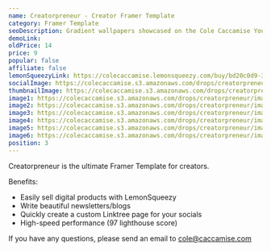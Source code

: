 ```yaml
---
name: Creatorpreneur - Creator Framer Template
category: Framer Template
seoDescription: Gradient wallpapers showcased on the Cole Caccamise YouTube channel.
demoLink:
oldPrice: 14
price: 9
popular: false
affiliate: false
lemonSqueezyLink: https://colecaccamise.lemonsqueezy.com/buy/bd20c0d9-3f33-4656-a6c4-300f704a49d5
socialImage: https://colecaccamise.s3.amazonaws.com/drops/creatorpreneur/promo.avif
thumbnailImage: https://colecaccamise.s3.amazonaws.com/drops/creatorpreneur/promo.avif
image1: https://colecaccamise.s3.amazonaws.com/drops/creatorpreneur/image+1.webp
image2: https://colecaccamise.s3.amazonaws.com/drops/creatorpreneur/image+2.webp
image3: https://colecaccamise.s3.amazonaws.com/drops/creatorpreneur/image+3.webp
image4: https://colecaccamise.s3.amazonaws.com/drops/creatorpreneur/image+4.webp
image5: https://colecaccamise.s3.amazonaws.com/drops/creatorpreneur/image+5.webp
image6: https://colecaccamise.s3.amazonaws.com/drops/creatorpreneur/image+6.webp
position: 3
---
```


Creatorpreneur is the ultimate Framer Template for creators.

Benefits:

- Easily sell digital products with LemonSqueezy
- Write beautiful newsletters/blogs
- Quickly create a custom Linktree page for your socials
- High-speed performance (97 lighthouse score)

If you have any questions, please send an email to
[cole@caccamise.com](mailto:cole@caccamise.com)
